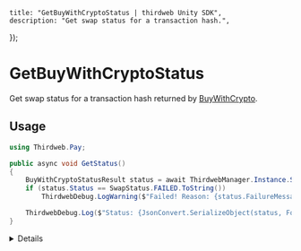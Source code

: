 
	title: "GetBuyWithCryptoStatus | thirdweb Unity SDK",
	description: "Get swap status for a transaction hash.",
});

# GetBuyWithCryptoStatus

Get swap status for a transaction hash returned by [BuyWithCrypto](/unity/pay/buywithcrypto).

## Usage

```csharp
using Thirdweb.Pay;

public async void GetStatus()
{
	BuyWithCryptoStatusResult status = await ThirdwebManager.Instance.SDK.Pay.GetBuyWithCryptoStatus(_txHash);
	if (status.Status == SwapStatus.FAILED.ToString())
		ThirdwebDebug.LogWarning($"Failed! Reason: {status.FailureMessage}");

	ThirdwebDebug.Log($"Status: {JsonConvert.SerializeObject(status, Formatting.Indented)}");
}
```

<Details summary="Configuration">

#### Transaction Hash

`string`: The transaction hash of the swap transaction returned by [BuyWithCrypto](/unity/pay/buywithcrypto).

### Return Value

A `BuyWithCryptoStatusResult` object containing the following properties:

```csharp
Quote quote; // The quote object containing the swap details.
string swapType; // The swap type, see SwapType enum.
TransactionDetails source; // The source transaction details.
TransactionDetails destination; // The destination transaction details.
string status; // The status of the swap, see SwapStatus enum.
string subStatus; // The sub status of the swap, see SwapSubStatus enum.
string fromAddress; // The source address.
string failureMessage; // The failure message if the swap failed.
string bridge // The bridge used for the swap if applicable.
```

</Details>
